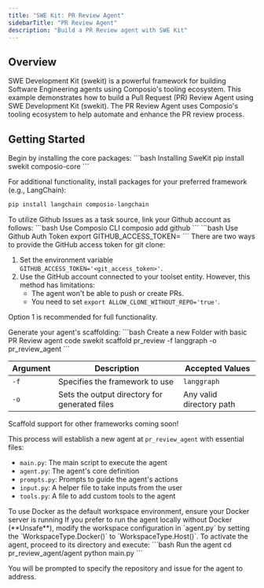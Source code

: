 ```yaml
---
title: "SWE Kit: PR Review Agent"
sidebarTitle: "PR Review Agent"
description: "Build a PR Review agent with SWE Kit"
---
```


## Overview
SWE Development Kit (swekit) is a powerful framework for building Software Engineering agents using Composio's tooling ecosystem. This example demonstrates how to build a Pull Request (PR) Review Agent using SWE Development Kit (swekit). The PR Review Agent uses Composio's tooling ecosystem to help automate and enhance the PR review process.


## Getting Started

<Steps>
<Step title="Installation">
  Begin by installing the core packages:
  <CodeGroup>
  ```bash Installing SweKit
  pip install swekit composio-core
  ```
  </CodeGroup>
  
  For additional functionality, install packages for your preferred framework (e.g., LangChain):
  <CodeGroup>
  ```bash Installing LangChain and Composio LangChain Plugin
  pip install langchain composio-langchain
  ```
  </CodeGroup>
</Step>

<Step title="Connect your Github Account">
  To utilize Github Issues as a task source, link your Github account as follows:
  <Tabs>
  <Tab title="Composio CLI">
  <CodeGroup>
  ```bash Use Composio CLI
  composio add github
  ```
  </CodeGroup>
  </Tab>
  <Tab title="Locally using Github Auth Token">
  <CodeGroup>
  ```bash Use Github Auth Token
  export GITHUB_ACCESS_TOKEN=<your_token>
  ```
  </CodeGroup>
  </Tab>
  </Tabs>

  <Note>
  There are two ways to provide the GitHub access token for git clone:

  1. Set the environment variable `GITHUB_ACCESS_TOKEN='<git_access_token>'`.
  2. Use the GitHub account connected to your toolset entity. However, this method has limitations:
     - The agent won't be able to push or create PRs.
     - You need to set `export ALLOW_CLONE_WITHOUT_REPO='true'`.

  Option 1 is recommended for full functionality.
  </Note>
</Step>

<Step title="Create a New Agent">
  Generate your agent's scaffolding:
  <CodeGroup>
  ```bash Create a new Folder with basic PR Review agent code
  swekit scaffold pr_review -f langgraph -o pr_review_agent
  ```
  </CodeGroup>

  | Argument | Description                           | Accepted Values |
| -------- | ------------------------------------- | --------------- |
| `-f`     | Specifies the framework to use | `langgraph` |
| `-o`     | Sets the output directory for generated files | Any valid directory path |

  <Note>
  Scaffold support for other frameworks coming soon!
  </Note>
  
  This process will establish a new agent at `pr_review_agent` with essential files:
  - `main.py`: The main script to execute the agent
  - `agent.py`: The agent's core definition
  - `prompts.py`: Prompts to guide the agent's actions
  - `input.py`: A helper file to take inputs from the user
  - `tools.py`: A file to add custom tools to the agent

</Step>


<Step title="Start Docker Server">
  <Warning>
  To use Docker as the default workspace environment, ensure your Docker server is running
  </Warning>
    If you prefer to run the agent locally without Docker (**Unsafe**), modify the workspace configuration in `agent.py` by setting the `WorkspaceType.Docker()` to `WorkspaceType.Host()`.
</Step>


<Step title="Run the Agent">
  To activate the agent, proceed to its directory and execute:
  <CodeGroup>
  ```bash Run the agent
  cd pr_review_agent/agent
  python main.py
  ```
  </CodeGroup>
  
  You will be prompted to specify the repository and issue for the agent to address.
</Step>
</Steps>